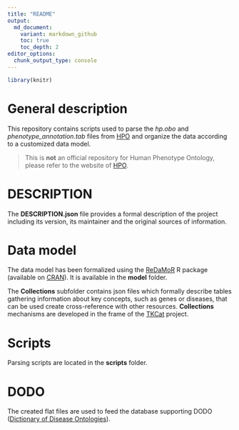 ```yaml
---
title: "README"
output:
  md_document:
    variant: markdown_github
    toc: true
    toc_depth: 2
editor_options: 
  chunk_output_type: console
---
```


```r
library(knitr)
```

# General description

This repository contains scripts used to parse the *hp.obo*
and *phenotype_annotation.tab*
files from [HPO](https://hpo.jax.org/) and organize
the data according to a customized data model.

> This is **not** an official repository for Human Phenotype Ontology,
please refer to the website of [HPO](https://hpo.jax.org/). 

# DESCRIPTION

The **DESCRIPTION.json** file provides a formal description of the project
including its version, its maintainer and the original sources of information.

# Data model

The data model has been formalized using
the [ReDaMoR](https://github.com/patzaw/ReDaMoR) R package
(available on [CRAN](https://cran.r-project.org/package=ReDaMoR)).
It is available in the **model** folder.

The **Collections** subfolder contains json files which formally describe
tables gathering information about key concepts, such as genes or diseases,
that can be used create cross-reference with other resources.
**Collections** mechanisms are developed in the frame of
the [TKCat](https://github.com/patzaw/TKCat) project.

# Scripts

Parsing scripts are located in the **scripts** folder.

# DODO

The created flat files are used to feed the database supporting DODO 
([Dictionary of Disease Ontologies](https://github.com/Elysheba/DODO)).
